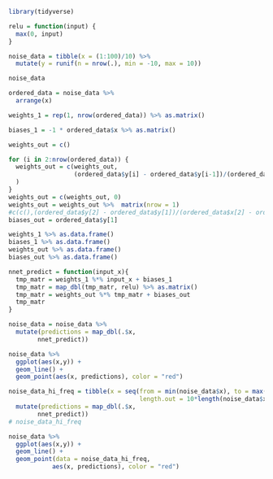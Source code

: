 

```{r}
library(tidyverse)

relu = function(input) {
  max(0, input)
}
```


```{r make data}
noise_data = tibble(x = (1:100)/10) %>% 
  mutate(y = runif(n = nrow(.), min = -10, max = 10))

noise_data

```

```{r make weights}

ordered_data = noise_data %>% 
  arrange(x)

weights_1 = rep(1, nrow(ordered_data)) %>% as.matrix()

biases_1 = -1 * ordered_data$x %>% as.matrix()

weights_out = c()

for (i in 2:nrow(ordered_data)) {
  weights_out = c(weights_out,
                  (ordered_data$y[i] - ordered_data$y[i-1])/(ordered_data$x[i] - ordered_data$x[i-1]) - sum(weights_out)
  )  
}
weights_out = c(weights_out, 0)
weights_out = weights_out %>%  matrix(nrow = 1)
#c(c(),(ordered_data$y[2] - ordered_data$y[1])/(ordered_data$x[2] - ordered_data$x[1]), 3)
biases_out = ordered_data$y[1]

weights_1 %>% as.data.frame()
biases_1 %>% as.data.frame()
weights_out %>% as.data.frame()
biases_out %>% as.data.frame()

nnet_predict = function(input_x){
  tmp_matr = weights_1 %*% input_x + biases_1 
  tmp_matr = map_dbl(tmp_matr, relu) %>% as.matrix()
  tmp_matr = weights_out %*% tmp_matr + biases_out
  tmp_matr
}
```




```{r}
noise_data = noise_data %>% 
  mutate(predictions = map_dbl(.$x,
        nnet_predict))

noise_data %>% 
  ggplot(aes(x,y)) +
  geom_line() +
  geom_point(aes(x, predictions), color = "red")

noise_data_hi_freq = tibble(x = seq(from = min(noise_data$x), to = max(noise_data$x),
                                    length.out = 10*length(noise_data$x))) %>% 
  mutate(predictions = map_dbl(.$x,
        nnet_predict))
# noise_data_hi_freq

noise_data %>% 
  ggplot(aes(x,y)) +
  geom_line() +
  geom_point(data = noise_data_hi_freq,
            aes(x, predictions), color = "red")
```


